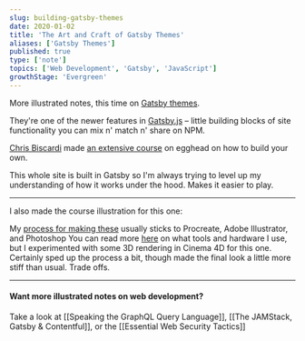 ```yaml
---
slug: building-gatsby-themes
date: 2020-01-02
title: 'The Art and Craft of Gatsby Themes'
aliases: ['Gatsby Themes']
published: true
type: ['note']
topics: ['Web Development', 'Gatsby', 'JavaScript']
growthStage: 'Evergreen'
---
```


More illustrated notes, this time on [Gatsby themes](https://www.gatsbyjs.org/docs/themes/what-are-gatsby-themes/).

They're one of the newer features in [Gatsby.js](https://www.gatsbyjs.org/) – little building blocks of site functionality you can mix n' match n' share on NPM.

[Chris Biscardi](https://twitter.com/chrisbiscardi) made [an extensive course](https://egghead.io/courses/composable-gatsby-themes) on egghead on how to build your own.

<a noTip href="https://egghead.io/courses/composable-gatsby-themes?af=54fd64"><ImageFrame width="80%" alt="Composable Gatsby Themes" src="https://og-image-egghead-course.now.sh/composable-gatsby-themes" /></a>

This whole site is built in Gatsby so I'm always trying to level up my understanding of how it works under the hood. Makes it easier to play.

<FullWidthImage width="860px"  alt="Building composable gatsby theme title" src="https://res.cloudinary.com/dg3gyk0gu/image/upload/c_scale,w_850/v1576769939/maggieappleton.com/egghead-course-notes/gatsby-themes-notes/GatsbyThemes_1.png" />

<FullWidthImage width="860px"  alt="Gatsby themes let you break a site into reusable chunks of functionality" src="https://res.cloudinary.com/dg3gyk0gu/image/upload/v1576769938/maggieappleton.com/egghead-course-notes/gatsby-themes-notes/GatsbyThemes_2.png" />

<FullWidthImage width="860px"  alt="Yarn workspaces are ideal for developing gatsby themes. It lets us have multiple packages in a single repo" src="https://res.cloudinary.com/dg3gyk0gu/image/upload/v1576769939/maggieappleton.com/egghead-course-notes/gatsby-themes-notes/GatsbyThemes_3.png" />

<FullWidthImage width="860px"  alt="We're building 3 themes here - marketing, shopify, and blog" src="https://res.cloudinary.com/dg3gyk0gu/image/upload/v1576769938/maggieappleton.com/egghead-course-notes/gatsby-themes-notes/GatsbyThemes_4.png" />

---

I also made the course illustration for this one:

<FullWidthImage width="860px"  alt="" src="https://res.cloudinary.com/dg3gyk0gu/image/upload/v1579731535/maggieappleton.com/egghead-course-notes/gatsby-themes-notes/Twitter.png" />

 My <a noTip href="/drawinginvisibles1">process for making these</a> usually sticks to Procreate, Adobe Illustrator, and Photoshop <Footnote idName={1}>You can read more [here](/apps) on what tools and hardware I use</Footnote>, but I experimented with some 3D rendering in Cinema 4D for this one. Certainly sped up the process a bit, though made the final look a little more stiff than usual. Trade offs.

<FullWidthImage width="860px"  alt="" src="https://res.cloudinary.com/dg3gyk0gu/image/upload/v1579731531/maggieappleton.com/egghead-course-notes/gatsby-themes-notes/Twitter_2.png" />


---

#### Want more illustrated notes on web development?

Take a look at [[Speaking the GraphQL Query Language]], [[The JAMStack, Gatsby & Contentful]], or the [[Essential Web Security Tactics]]